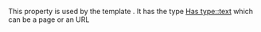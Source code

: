 This property is used by the template {{Link|target=Template:Link}}.
It has the type [[Has type::text]] which can be a page or an URL